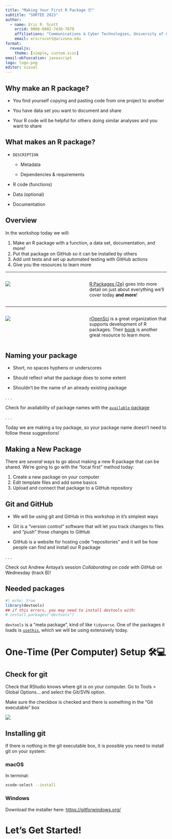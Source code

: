 ```yaml
---
title: "Making Your First R Package 📦"
subtitle: "SORTEE 2023"
author: 
  - name: Eric R. Scott
    orcid: 0000-0002-7430-7879
    affiliations: "Communications & Cyber Technologies, University of Arizona"
    email: ericrscott@arizona.edu
format: 
  revealjs:
    theme: [simple, custom.scss]
email-obfuscation: javascript
logo: logo.png
editor: visual
---
```


## Why make an R package?

::: incremental
-   You find yourself copying and pasting code from one project to another

-   You have data set you want to document and share

-   Your R code will be helpful for others doing similar analyses and you want to share
:::

## What makes an R package?

-   `DESCRIPTION`

    -   Metadata

    -   Dependencies & requirements

-   R code (functions)

-   Data (optional)

-   Documentation

## Overview

In the workshop today we will:

1.  Make an R package with a function, a data set, documentation, and more!
2.  Put that package on GitHub so it can be installed by others
3.  Add unit tests and set up automated testing with GitHub actions
4.  Give you the resources to learn more

------------------------------------------------------------------------

::: columns
::: {.column width="50%"}
![](https://r-pkgs.org/images/cover-2e-small.png){fig-alt="Cover of R Packages book by Hadley Wickham.  An eagle perches on top of the title block"}
:::

::: {.column width="50%"}
[R Packages (2e)](https://r-pkgs.org/) goes into more detail on just about everything we'll cover today **and more**!
:::
:::

------------------------------------------------------------------------

::: columns
::: {.column width="50%"}
![](https://devguide.ropensci.org/images/cover.png){fig-alt="Cover image for rOpenSci Packages book"}
:::

::: {.column width="50%"}
[rOpenSci](https://ropensci.org/) is a great organization that supports development of R packages.
Their [book](https://devguide.ropensci.org/index.html) is another great resource to learn more.
:::
:::

## Naming your package

-   Short, no spaces hyphens or underscores

-   Should reflect what the package does to some extent

-   Shouldn't be the name of an already existing package

. . .

::: callout-tip
Check for availability of package names with the [`available` package](https://github.com/r-lib/available)
:::

. . .

::: callout-note
Today we are making a toy package, so your package name doesn't need to follow these suggestions!
:::

## Making a New Package

There are *several* ways to go about making a new R package that can be shared.
We're going to go with the "local first" method today:

1.  Create a new package on your computer
2.  Edit template files and add some basics
3.  Upload and connect that package to a GitHub repository

## Git and GitHub

::: incremental
-   We will be using git and GitHub in this workshop in it's simplest ways

-   Git is a "version control" software that will let you track changes to files and "push" those changes to GitHub

-   GitHub is a website for hosting code "repositories" and it will be how people can find and install our R package
:::

. . .

::: callout-tip
Check out Andrew Antaya's session *Collaborating on code with GitHub* on Wednesday (track B)!
:::

## Needed packages

```r
#| echo: true
library(devtools)
## if this errors, you may need to install devtools with:
# install.packages("devtools")
```

`devtools` is a "meta package", kind of like `tidyverse`.
One of the packages it loads is [`usethis`](https://usethis.r-lib.org/), which we will be using extensively today.

# One-Time (Per Computer) Setup 🛠️💻

## Check for git

Check that RStudio knows where git is on your computer.
Go to Tools \> Global Options... and select the Git/SVN option.

Make sure the checkbox is checked and there is something in the "Git executable" box

![](settings.png)

## Installing git

If there is nothing in the git executable box, it is possible you need to install git on your system:

### macOS

In terminal:

``` bash
xcode-select --install
```

### Windows

Download the installer here: <https://gitforwindows.org/>

# Let's Get Started!

